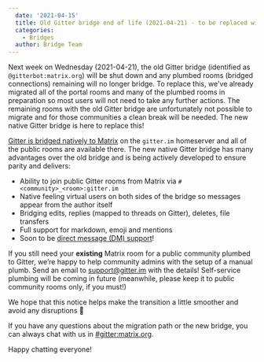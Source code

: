 ```yaml
---
  date: '2021-04-15'
  title: Old Gitter bridge end of life (2021-04-21) - to be replaced with native bridge
  categories:
    - Bridges
  author: Bridge Team
---
```


Next week on Wednesday (2021-04-21), the old Gitter bridge (identified as `@gitterbot:matrix.org`) will be shut down and any plumbed rooms (bridged connections) remaining will no longer bridge. To replace this, we've already migrated all of the portal rooms and many of the plumbed rooms in preparation so most users will not need to take any further actions. The remaining rooms with the old Gitter bridge are unfortunately not possible to migrate and for those communities a clean break will be needed. The new native Gitter bridge is here to replace this!

[Gitter is bridged natively to Matrix](https://matrix.org/blog/2020/12/07/gitter-now-speaks-matrix) on the `gitter.im` homeserver and all of the public rooms are available there. The new native Gitter bridge has many advantages over the old bridge and is being actively developed to ensure parity and delivers:

 - Ability to join public Gitter rooms from Matrix via `#<community>_<room>:gitter.im`
 - Native feeling virtual users on both sides of the bridge so messages appear from the author itself
 - Bridging edits, replies (mapped to threads on Gitter), deletes, file transfers
 - Full support for markdown, emoji and mentions
 - Soon to be [direct message (DM) support](https://gitlab.com/gitterHQ/webapp/-/issues/2671)!

If you still need your **existing** Matrix room for a public community plumbed to Gitter, we’re happy to help community admins with the setup of a manual plumb. Send an email to [support@gitter.im](mailto:support@gitter.im) with the details! Self-service plumbing will be coming in future (meanwhile, please keep it to public community rooms only, if you must!)

We hope that this notice helps make the transition a little smoother and avoid any disruptions 🙇

If you have any questions about the migration path or the new bridge, you can always chat with us in [#gitter:matrix.org](https://matrix.to/#/#gitter:matrix.org).

Happy chatting everyone!

